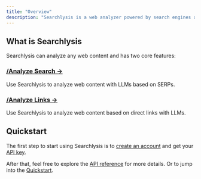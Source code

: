 ```yaml
---
title: "Overview"
description: "Searchlysis is a web analyzer powered by search engines and LLMs."
---
```


## What is Searchlysis

Searchlysis can analyze any web content and has two core features:

### [/Analyze Search ->](/api-reference/endpoint/analyze-search)

Use Searchlysis to analyze web content with LLMs based on SERPs.

### [/Analyze Links ->](/api-reference/endpoint/analyze-links)

Use Searchlysis to analyze web content based on direct links with LLMs.

## Quickstart

The first step to start using Searchlysis is to [create an account](https://searchlysis.com/key) and get your [API key](https://searchlysis.com/key).

After that, feel free to explore the [API reference](/api-reference) for more details. Or to jump into the [Quickstart](/quickstart).
